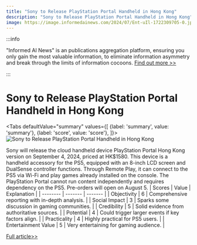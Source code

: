 ```yaml
---
title: "Sony to Release PlayStation Portal Handheld in Hong Kong"
description: "Sony to Release PlayStation Portal Handheld in Hong Kong"
image: https://image.informedainews.com/2024/07/Ent-uIl-1722309705-0.jpg
---
```



:::info

"Informed AI News" is an publications aggregation platform, ensuring you only gain the most valuable information, to eliminate information asymmetry and break through the limits of information cocoons.  [Find out more >>](/)

:::

# Sony to Release PlayStation Portal Handheld in Hong Kong


<Tabs
	defaultValue="summary"
	values={[
	{label: 'summary', value: 'summary'},
	{label: 'score', value: 'score'},
]}>
<TabItem value="summary">
<img
  src="https://image.informedainews.com/2024/07/Ent-uIl-1722309705-0.jpg"
  alt="Sony to Release PlayStation Portal Handheld in Hong Kong"
/>



Sony will release the cloud handheld device PlayStation Portal Hong Kong version on September 4, 2024, priced at HK$1580.
This device is a handheld accessory for the PS5, equipped with an 8-inch LCD screen and DualSense controller functions.
Through Remote Play, it can connect to the PS5 via Wi-Fi and play games already installed on the console.
The PlayStation Portal cannot run content independently and requires dependency on the PS5.
Pre-orders will open on August 5.
</TabItem>
<TabItem value="score">
	| Scores     | Value   | Explanation |
	| -------- | ------- | ------- |
	| Objectivity  | 6    | Comprehensive reporting with in-depth analysis.    |
	| Social Impact | 3     | Sparks some discussion in gaming communities.    |
	| Credibility    | 5    | Solid evidence from authoritative sources.    |
	| Potential    | 4    | Could trigger larger events if key factors align.    |
	| Practicality    | 4    | Highly practical for PS5 users.    |
	| Entertainment Value    | 5    | Very entertaining for gaming audience.    |
</TabItem>
</Tabs>

[Full article>>](https://www.cnbeta.com.tw/articles/game/1440141.htm)
